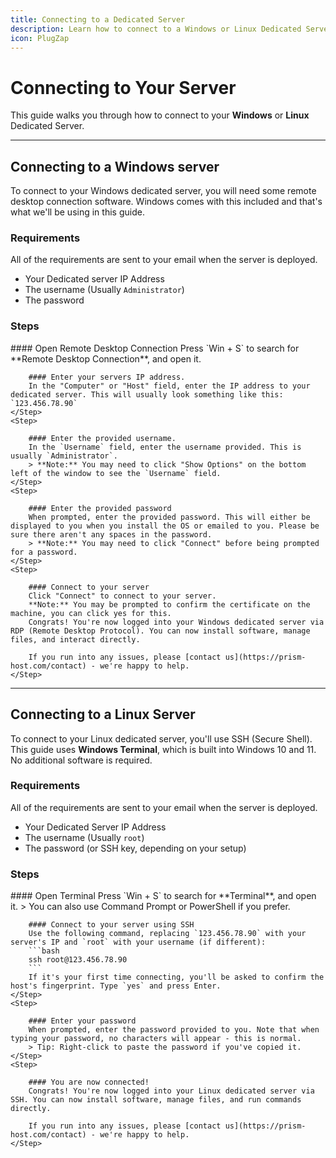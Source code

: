 ```yaml
---
title: Connecting to a Dedicated Server
description: Learn how to connect to a Windows or Linux Dedicated Server using built-in tools like Remote Desktop and Windows Terminal.
icon: PlugZap
---
```



# Connecting to Your Server

This guide walks you through how to connect to your **Windows** or **Linux** Dedicated Server.

---

## Connecting to a Windows server

To connect to your Windows dedicated server, you will need some remote desktop connection software. Windows comes with this included and that's what we'll be using in this guide.

### Requirements
All of the requirements are sent to your email when the server is deployed.

- Your Dedicated server IP Address
- The username (Usually `Administrator`)
- The password

### Steps

<Steps>
    <Step>
        #### Open Remote Desktop Connection
        Press `Win + S` to search for **Remote Desktop Connection**, and open it.
    </Step>
    <Step>

        #### Enter your servers IP address.
        In the "Computer" or "Host" field, enter the IP address to your dedicated server. This will usually look something like this: `123.456.78.90`
    </Step>
    <Step>

        #### Enter the provided username.
        In the `Username` field, enter the username provided. This is usually `Administrator`.
        > **Note:** You may need to click "Show Options" on the bottom left of the window to see the `Username` field.
    </Step>
    <Step>

        #### Enter the provided password
        When prompted, enter the provided password. This will either be displayed to you when you install the OS or emailed to you. Please be sure there aren't any spaces in the password.
        > **Note:** You may need to click "Connect" before being prompted for a password.
    </Step>
    <Step>

        #### Connect to your server
        Click "Connect" to connect to your server.
        **Note:** You may be prompted to confirm the certificate on the machine, you can click yes for this.
        Congrats! You're now logged into your Windows dedicated server via RDP (Remote Desktop Protocol). You can now install software, manage files, and interact directly.

        If you run into any issues, please [contact us](https://prism-host.com/contact) - we're happy to help.
    </Step>
</Steps>

---

## Connecting to a Linux Server

To connect to your Linux dedicated server, you'll use SSH (Secure Shell). This guide uses **Windows Terminal**, which is built into Windows 10 and 11. No additional software is required.

### Requirements
All of the requirements are sent to your email when the server is deployed.

- Your Dedicated Server IP Address
- The username (Usually `root`)
- The password (or SSH key, depending on your setup)

### Steps

<Steps>
    <Step>
        #### Open Terminal
        Press `Win + S` to search for **Terminal**, and open it.
        > You can also use Command Prompt or PowerShell if you prefer.
    </Step>
    <Step>

        #### Connect to your server using SSH
        Use the following command, replacing `123.456.78.90` with your server's IP and `root` with your username (if different):
        ```bash
        ssh root@123.456.78.90
        ```
        If it's your first time connecting, you'll be asked to confirm the host's fingerprint. Type `yes` and press Enter.
    </Step>
    <Step>

        #### Enter your password
        When prompted, enter the password provided to you. Note that when typing your password, no characters will appear - this is normal.
        > Tip: Right-click to paste the password if you've copied it.
    </Step>
    <Step>

        #### You are now connected!
        Congrats! You're now logged into your Linux dedicated server via SSH. You can now install software, manage files, and run commands directly.

        If you run into any issues, please [contact us](https://prism-host.com/contact) - we're happy to help.
    </Step>
</Steps>